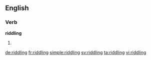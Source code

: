 ==English==

===Verb===
'''riddling'''

# {{present participle of|riddle}}

[[de:riddling]]
[[fr:riddling]]
[[simple:riddling]]
[[sv:riddling]]
[[ta:riddling]]
[[vi:riddling]]